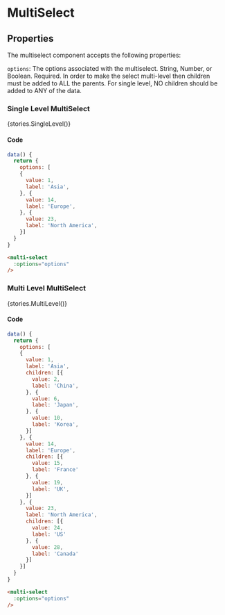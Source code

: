 
<Meta title="Components/MultiSelect" />

# MultiSelect

## Properties
The multiselect component accepts the following properties:

`options`: The options associated with the multiselect. String, Number, or Boolean. Required. In order to make the select multi-level then children must be added to ALL the parents. For single level, NO children should be added to ANY of the data.

### Single Level MultiSelect

<Story name="Single Level MultiSelect">{stories.SingleLevel()}</Story>

#### Code

```js
data() {
  return {
    options: [
    {
      value: 1,
      label: 'Asia',
    }, {
      value: 14,
      label: 'Europe',
    }, {
      value: 23,
      label: 'North America',
    }]
  }
}
```

```html
<multi-select
  :options="options"
/>
```

### Multi Level MultiSelect

<Story name="Multi Level MultiSelect">{stories.MultiLevel()}</Story>

#### Code

```js
data() {
  return {
    options: [
    {
      value: 1,
      label: 'Asia',
      children: [{
        value: 2,
        label: 'China',
      }, {
        value: 6,
        label: 'Japan',
      }, {
        value: 10,
        label: 'Korea',
      }]
    }, {
      value: 14,
      label: 'Europe',
      children: [{
        value: 15,
        label: 'France'
      }, {
        value: 19,
        label: 'UK',
      }]
    }, {
      value: 23,
      label: 'North America',
      children: [{
        value: 24,
        label: 'US'
      }, {
        value: 28,
        label: 'Canada'
      }]
    }]
  }
}
```

```html
<multi-select
  :options="options"
/>
```